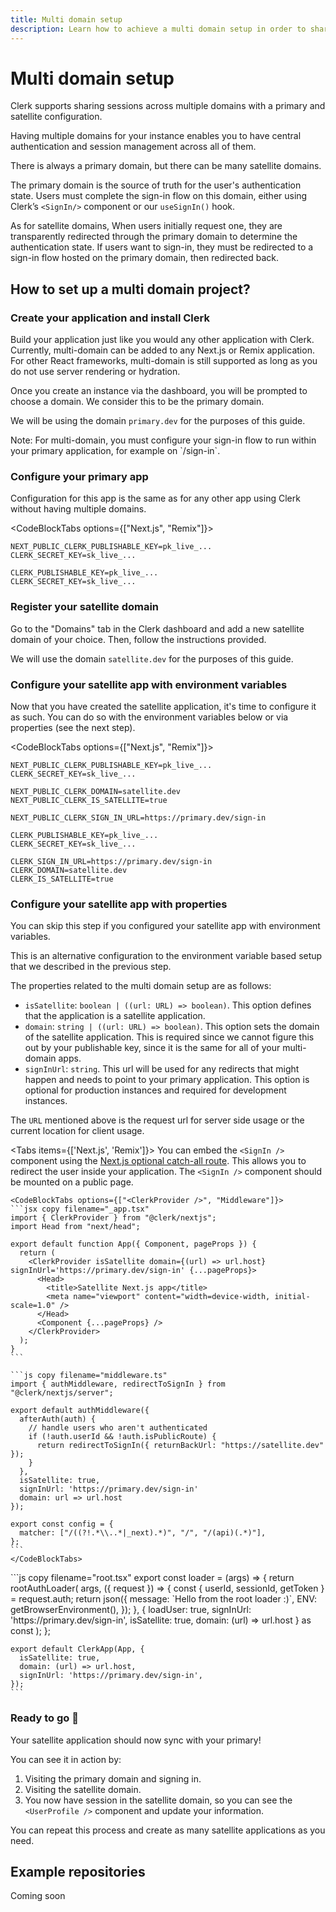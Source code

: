 ```yaml
---
title: Multi domain setup
description: Learn how to achieve a multi domain setup in order to share authentication and session management across domains.
---
```



# Multi domain setup

Clerk supports sharing sessions across multiple domains with a primary and satellite configuration.

Having multiple domains for your instance enables you to have central authentication and session management across all of them.

There is always a primary domain, but there can be many satellite domains.

The primary domain is the source of truth for the user's authentication state. Users must complete the sign-in flow on this domain, either using Clerk’s `<SignIn/>` component or our `useSignIn()` hook.

As for satellite domains, When users initially request one, they are transparently redirected through the primary domain to determine the authentication state. If users want to sign-in, they must be redirected to a sign-in flow hosted on the primary domain, then redirected back.

## How to set up a multi domain project?

<Steps>

### Create your application and install Clerk
Build your application just like you would any other application with Clerk. Currently, multi-domain can be added to any Next.js or Remix application. For other React frameworks, multi-domain is still supported as long as you do not use server rendering or hydration.

Once you create an instance via the dashboard, you will be prompted to choose a domain. We consider this to be the primary domain.

We will be using the domain `primary.dev` for the purposes of this guide.

<Callout type="info">
Note: For multi-domain, you must configure your sign-in flow to run within your primary application, for example on `/sign-in`.
</Callout>

### Configure your primary app

Configuration for this app is the same as for any other app using Clerk without having multiple domains.

<CodeBlockTabs options={["Next.js", "Remix"]}>
```env copy filename=".env.local"
NEXT_PUBLIC_CLERK_PUBLISHABLE_KEY=pk_live_...
CLERK_SECRET_KEY=sk_live_...
```
```env filename=".env" copy
CLERK_PUBLISHABLE_KEY=pk_live_...
CLERK_SECRET_KEY=sk_live_...
```
</CodeBlockTabs>

### Register your satellite domain

Go to the "Domains" tab in the Clerk dashboard and add a new satellite domain of your choice. Then, follow the instructions provided.

We will use the domain `satellite.dev` for the purposes of this guide.

<Images
src="/docs/images/advance/multi-domain/satellite-domain-add.png"
width={3024}
height={1748}
alt="Clerk Dashboard inside the satellites tab of the domain"
/>

### Configure your satellite app with environment variables

Now that you have created the satellite application, it's time to configure it as such. You can do so with the environment variables below or via properties (see the next step).

<CodeBlockTabs options={["Next.js", "Remix"]}>
```env copy filename=".env.local"
NEXT_PUBLIC_CLERK_PUBLISHABLE_KEY=pk_live_...
CLERK_SECRET_KEY=sk_live_...

NEXT_PUBLIC_CLERK_DOMAIN=satellite.dev
NEXT_PUBLIC_CLERK_IS_SATELLITE=true

NEXT_PUBLIC_CLERK_SIGN_IN_URL=https://primary.dev/sign-in
```
```env filename=".env" copy
CLERK_PUBLISHABLE_KEY=pk_live_...
CLERK_SECRET_KEY=sk_live_...

CLERK_SIGN_IN_URL=https://primary.dev/sign-in
CLERK_DOMAIN=satellite.dev
CLERK_IS_SATELLITE=true
```
</CodeBlockTabs>

### Configure your satellite app with properties

You can skip this step if you configured your satellite app with environment variables.

This is an alternative configuration to the environment variable based setup that we described in the previous step.

The properties related to the multi domain setup are as follows:
* `isSatellite`: `boolean | ((url: URL) => boolean)`. This option defines that the application is a satellite application.
* `domain`: `string | ((url: URL) => boolean)`. This option sets the domain of the satellite application. This is required since we cannot figure this out by your publishable key, since it is the same for all of your multi-domain apps.
* `signInUrl`: `string`. This url will be used for any redirects that might happen and needs to point to your primary application. This option is optional for production instances and required for development instances.

The `URL` mentioned above is the request url for server side usage or the current location for client usage.

<Tabs items={['Next.js', 'Remix']}>
  <Tab>
    You can embed the `<SignIn />` component using the [Next.js optional catch-all route](https://nextjs.org/docs/pages/building-your-application/routing/dynamic-routes#optional-catch-all-routes). This allows you to redirect the user inside your application. The `<SignIn />` component should be mounted on a public page.

    <CodeBlockTabs options={["<ClerkProvider />", "Middleware"]}>
    ```jsx copy filename="_app.tsx"
    import { ClerkProvider } from "@clerk/nextjs";
    import Head from "next/head";

    export default function App({ Component, pageProps }) {
      return (
        <ClerkProvider isSatellite domain={(url) => url.host} signInUrl='https://primary.dev/sign-in' {...pageProps}>
          <Head>
            <title>Satellite Next.js app</title>
            <meta name="viewport" content="width=device-width, initial-scale=1.0" />
          </Head>
          <Component {...pageProps} />
        </ClerkProvider>
      );
    }
    ```

    ```js copy filename="middleware.ts"
    import { authMiddleware, redirectToSignIn } from "@clerk/nextjs/server";

    export default authMiddleware({
      afterAuth(auth) {
        // handle users who aren't authenticated
        if (!auth.userId && !auth.isPublicRoute) {
          return redirectToSignIn({ returnBackUrl: "https://satellite.dev" });
        }
      },
      isSatellite: true,
      signInUrl: 'https://primary.dev/sign-in'
      domain: url => url.host
    });

    export const config = {
      matcher: ["/((?!.*\\..*|_next).*)", "/", "/(api)(.*)"],
    };
    ```
    </CodeBlockTabs>
  </Tab>

  <Tab>
    ```js copy filename="root.tsx"
    export const loader = (args) => {
      return rootAuthLoader(
        args,
        ({ request }) => {
          const { userId, sessionId, getToken } = request.auth;
          return json({
              message: `Hello from the root loader :)`,
              ENV: getBrowserEnvironment(),
          });
        },
        {
          loadUser: true,
          signInUrl: 'https://primary.dev/sign-in',
          isSatellite: true,
          domain: (url) => url.host
        } as const
      );
    };

    export default ClerkApp(App, {
      isSatellite: true,
      domain: (url) => url.host,
      signInUrl: 'https://primary.dev/sign-in',
    });
    ```
  </Tab>

</Tabs>

### Ready to go 🎉

Your satellite application should now sync with your primary! 

You can see it in action by: 
1. Visiting the primary domain and signing in.
2. Visiting the satellite domain.
3. You now have session in the satellite domain, so you can see the `<UserProfile />` component and update your information.

You can repeat this process and create as many satellite applications as you need.

</Steps>

## Example repositories
 
Coming soon